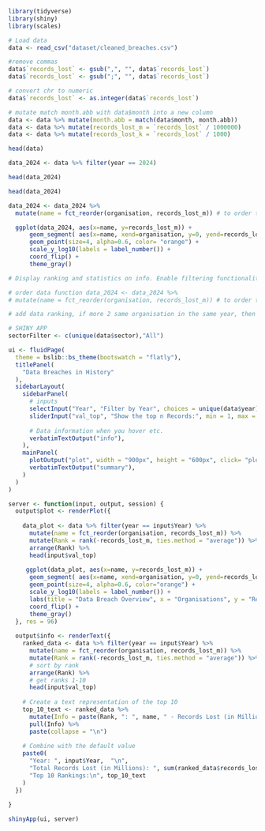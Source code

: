 ``` r
library(tidyverse)
library(shiny)
library(scales)
```

``` r
# Load data
data <- read_csv("dataset/cleaned_breaches.csv")

```

``` r

#remove commas
data$`records_lost` <- gsub(",", "", data$`records_lost`)
data$`records_lost` <- gsub(";", "", data$`records_lost`)

# convert chr to numeric
data$`records_lost` <- as.integer(data$`records_lost`)

# mutate match month.abb with data$month into a new column
data <- data %>% mutate(month.abb = match(data$month, month.abb))
data <- data %>% mutate(records_lost_m = `records_lost` / 1000000)
data <- data %>% mutate(records_lost_k = `records_lost` / 1000)

head(data)

data_2024 <- data %>% filter(year == 2024)

head(data_2024)

```

``` r

head(data_2024)

data_2024 <- data_2024 %>% 
  mutate(name = fct_reorder(organisation, records_lost_m)) # to order the data in the graph

  ggplot(data_2024, aes(x=name, y=records_lost_m)) +
      geom_segment( aes(x=name, xend=organisation, y=0, yend=records_lost_m)) +
      geom_point(size=4, alpha=0.6, color= "orange") +
      scale_y_log10(labels = label_number()) +
      coord_flip() +
      theme_gray() 

```

``` r

# Display ranking and statistics on info. Enable filtering functionality. 

# order data function data_2024 <- data_2024 %>% 
# mutate(name = fct_reorder(organisation, records_lost_m)) # to order the data in the graph

# add data ranking, if more 2 same organisation in the same year, then add together.

# SHINY APP
sectorFilter <- c(unique(data$sector),"All")

ui <- fluidPage(
  theme = bslib::bs_theme(bootswatch = "flatly"),
  titlePanel(
    "Data Breaches in History"
  ),
  sidebarLayout(
    sidebarPanel(
      # inputs
      selectInput("Year", "Filter by Year", choices = unique(data$year), selected = 2024),
      sliderInput("val_top", "Show the top n Records:", min = 1, max = 30, value = 10, step = 1),
      
      # Data information when you hover etc.
      verbatimTextOutput("info"),
    ),
    mainPanel(
      plotOutput("plot", width = "900px", height = "600px", click= "plot_click"),
      verbatimTextOutput("summary"),
    )
  )
)

server <- function(input, output, session) {
  output$plot <- renderPlot({
    
    data_plot <- data %>% filter(year == input$Year) %>%
      mutate(name = fct_reorder(organisation, records_lost_m)) %>%
      mutate(Rank = rank(-records_lost_m, ties.method = "average")) %>%
      arrange(Rank) %>%
      head(input$val_top)
    
     ggplot(data_plot, aes(x=name, y=records_lost_m)) +
      geom_segment( aes(x=name, xend=organisation, y=0, yend=records_lost_m)) +
      geom_point(size=4, alpha=0.6, color="orange") +
      scale_y_log10(labels = label_number()) +
      labs(title = "Data Breach Overview", x = "Organisations", y = "Records Lost (in millions)") +
      coord_flip() +
      theme_gray() 
  }, res = 96)
  
  output$info <- renderText({
    ranked_data <- data %>% filter(year == input$Year) %>% 
      mutate(name = fct_reorder(organisation, records_lost_m)) %>%
      mutate(Rank = rank(-records_lost_m, ties.method = "average")) %>% 
      # sort by rank
      arrange(Rank) %>%
      # get ranks 1-10
      head(input$val_top)
    
    # Create a text representation of the top 10
    top_10_text <- ranked_data %>%
      mutate(Info = paste(Rank, ": ", name, " - Records Lost (in Millions): ", records_lost_m)) %>%
      pull(Info) %>%
      paste(collapse = "\n")
    
    # Combine with the default value
    paste0(
      "Year: ", input$Year,  "\n",
      "Total Records Lost (in Millions): ", sum(ranked_data$records_lost_m), "\n\n",
      "Top 10 Rankings:\n", top_10_text
    )
  })
  
}

shinyApp(ui, server)



```